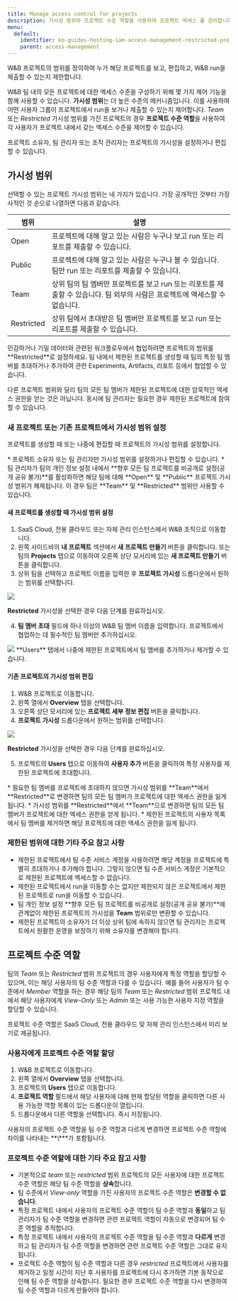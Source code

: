 ```yaml
---
title: Manage access control for projects
description: 가시성 범위와 프로젝트 수준 역할을 사용하여 프로젝트 엑세스 를 관리합니다.
menu:
  default:
    identifier: ko-guides-hosting-iam-access-management-restricted-projects
    parent: access-management
---
```


W&B 프로젝트의 범위를 정의하여 누가 해당 프로젝트를 보고, 편집하고, W&B run을 제출할 수 있는지 제한합니다.

W&B 팀 내의 모든 프로젝트에 대한 엑세스 수준을 구성하기 위해 몇 가지 제어 기능을 함께 사용할 수 있습니다. **가시성 범위**는 더 높은 수준의 메커니즘입니다. 이를 사용하여 어떤 사용자 그룹이 프로젝트에서 run을 보거나 제출할 수 있는지 제어합니다. _Team_ 또는 _Restricted_ 가시성 범위를 가진 프로젝트의 경우 **프로젝트 수준 역할**을 사용하여 각 사용자가 프로젝트 내에서 갖는 엑세스 수준을 제어할 수 있습니다.

<Note>
프로젝트 소유자, 팀 관리자 또는 조직 관리자는 프로젝트의 가시성을 설정하거나 편집할 수 있습니다.
</Note>

## 가시성 범위

선택할 수 있는 프로젝트 가시성 범위는 네 가지가 있습니다. 가장 공개적인 것부터 가장 사적인 것 순으로 나열하면 다음과 같습니다.

| 범위 | 설명 |
| ----- | ----- |
| Open | 프로젝트에 대해 알고 있는 사람은 누구나 보고 run 또는 리포트를 제출할 수 있습니다. |
| Public | 프로젝트에 대해 알고 있는 사람은 누구나 볼 수 있습니다. 팀만 run 또는 리포트를 제출할 수 있습니다. |
| Team | 상위 팀의 팀 멤버만 프로젝트를 보고 run 또는 리포트를 제출할 수 있습니다. 팀 외부의 사람은 프로젝트에 엑세스할 수 없습니다. |
| Restricted | 상위 팀에서 초대받은 팀 멤버만 프로젝트를 보고 run 또는 리포트를 제출할 수 있습니다. |

<Note>
민감하거나 기밀 데이터와 관련된 워크플로우에서 협업하려면 프로젝트의 범위를 **Restricted**로 설정하세요. 팀 내에서 제한된 프로젝트를 생성할 때 팀의 특정 팀 멤버를 초대하거나 추가하여 관련 Experiments, Artifacts, 리포트 등에서 협업할 수 있습니다.

다른 프로젝트 범위와 달리 팀의 모든 팀 멤버가 제한된 프로젝트에 대한 암묵적인 엑세스 권한을 얻는 것은 아닙니다. 동시에 팀 관리자는 필요한 경우 제한된 프로젝트에 참여할 수 있습니다.
</Note>

### 새 프로젝트 또는 기존 프로젝트에서 가시성 범위 설정

프로젝트를 생성할 때 또는 나중에 편집할 때 프로젝트의 가시성 범위를 설정합니다.

<Note>
* 프로젝트 소유자 또는 팀 관리자만 가시성 범위를 설정하거나 편집할 수 있습니다.
* 팀 관리자가 팀의 개인 정보 설정 내에서 **향후 모든 팀 프로젝트를 비공개로 설정(공개 공유 불가)**를 활성화하면 해당 팀에 대해 **Open** 및 **Public** 프로젝트 가시성 범위가 해제됩니다. 이 경우 팀은 **Team** 및 **Restricted** 범위만 사용할 수 있습니다.
</Note>

#### 새 프로젝트를 생성할 때 가시성 범위 설정

1. SaaS Cloud, 전용 클라우드 또는 자체 관리 인스턴스에서 W&B 조직으로 이동합니다.
2. 왼쪽 사이드바의 **내 프로젝트** 섹션에서 **새 프로젝트 만들기** 버튼을 클릭합니다. 또는 팀의 **Projects** 탭으로 이동하여 오른쪽 상단 모서리에 있는 **새 프로젝트 만들기** 버튼을 클릭합니다.
3. 상위 팀을 선택하고 프로젝트 이름을 입력한 후 **프로젝트 가시성** 드롭다운에서 원하는 범위를 선택합니다.
<Frame>
    <img src="/images/hosting/restricted_project_add_new.gif"  />
</Frame>

**Restricted** 가시성을 선택한 경우 다음 단계를 완료하십시오.

4. **팀 멤버 초대** 필드에 하나 이상의 W&B 팀 멤버 이름을 입력합니다. 프로젝트에서 협업하는 데 필수적인 팀 멤버만 추가하십시오.
<Frame>
    <img src="/images/hosting/restricted_project_2.png"  />
</Frame>

<Note>
**Users** 탭에서 나중에 제한된 프로젝트에서 팀 멤버를 추가하거나 제거할 수 있습니다.
</Note>

#### 기존 프로젝트의 가시성 범위 편집

1. W&B 프로젝트로 이동합니다.
2. 왼쪽 열에서 **Overview** 탭을 선택합니다.
3. 오른쪽 상단 모서리에 있는 **프로젝트 세부 정보 편집** 버튼을 클릭합니다.
4. **프로젝트 가시성** 드롭다운에서 원하는 범위를 선택합니다.
<Frame>
    <img src="/images/hosting/restricted_project_edit.gif"  />
</Frame>

**Restricted** 가시성을 선택한 경우 다음 단계를 완료하십시오.

5. 프로젝트의 **Users** 탭으로 이동하여 **사용자 추가** 버튼을 클릭하여 특정 사용자를 제한된 프로젝트에 초대합니다.

<Warning>
* 필요한 팀 멤버를 프로젝트에 초대하지 않으면 가시성 범위를 **Team**에서 **Restricted**로 변경하면 팀의 모든 팀 멤버가 프로젝트에 대한 엑세스 권한을 잃게 됩니다.
* 가시성 범위를 **Restricted**에서 **Team**으로 변경하면 팀의 모든 팀 멤버가 프로젝트에 대한 엑세스 권한을 얻게 됩니다.
* 제한된 프로젝트의 사용자 목록에서 팀 멤버를 제거하면 해당 프로젝트에 대한 엑세스 권한을 잃게 됩니다.
</Warning>

### 제한된 범위에 대한 기타 주요 참고 사항

* 제한된 프로젝트에서 팀 수준 서비스 계정을 사용하려면 해당 계정을 프로젝트에 특별히 초대하거나 추가해야 합니다. 그렇지 않으면 팀 수준 서비스 계정은 기본적으로 제한된 프로젝트에 엑세스할 수 없습니다.
* 제한된 프로젝트에서 run을 이동할 수는 없지만 제한되지 않은 프로젝트에서 제한된 프로젝트로 run을 이동할 수 있습니다.
* 팀 개인 정보 설정 **향후 모든 팀 프로젝트를 비공개로 설정(공개 공유 불가)**에 관계없이 제한된 프로젝트의 가시성을 **Team** 범위로만 변환할 수 있습니다.
* 제한된 프로젝트의 소유자가 더 이상 상위 팀에 속하지 않으면 팀 관리자는 프로젝트에서 원활한 운영을 보장하기 위해 소유자를 변경해야 합니다.

## 프로젝트 수준 역할

팀의 _Team_ 또는 _Restricted_ 범위 프로젝트의 경우 사용자에게 특정 역할을 할당할 수 있으며, 이는 해당 사용자의 팀 수준 역할과 다를 수 있습니다. 예를 들어 사용자가 팀 수준에서 _Member_ 역할을 하는 경우 해당 팀의 _Team_ 또는 _Restricted_ 범위 프로젝트 내에서 해당 사용자에게 _View-Only_ 또는 _Admin_ 또는 사용 가능한 사용자 지정 역할을 할당할 수 있습니다.

<Note>
프로젝트 수준 역할은 SaaS Cloud, 전용 클라우드 및 자체 관리 인스턴스에서 미리 보기로 제공됩니다.
</Note>

### 사용자에게 프로젝트 수준 역할 할당

1. W&B 프로젝트로 이동합니다.
2. 왼쪽 열에서 **Overview** 탭을 선택합니다.
3. 프로젝트의 **Users** 탭으로 이동합니다.
4. **프로젝트 역할** 필드에서 해당 사용자에 대해 현재 할당된 역할을 클릭하면 다른 사용 가능한 역할 목록이 있는 드롭다운이 열립니다.
5. 드롭다운에서 다른 역할을 선택합니다. 즉시 저장됩니다.

<Note>
사용자의 프로젝트 수준 역할을 팀 수준 역할과 다르게 변경하면 프로젝트 수준 역할에 차이를 나타내는 **\***가 포함됩니다.
</Note>

### 프로젝트 수준 역할에 대한 기타 주요 참고 사항

* 기본적으로 _team_ 또는 _restricted_ 범위 프로젝트의 모든 사용자에 대한 프로젝트 수준 역할은 해당 팀 수준 역할을 **상속**합니다.
* 팀 수준에서 _View-only_ 역할을 가진 사용자의 프로젝트 수준 역할은 **변경할 수 없습니다**.
* 특정 프로젝트 내에서 사용자의 프로젝트 수준 역할이 팀 수준 역할과 **동일**하고 팀 관리자가 팀 수준 역할을 변경하면 관련 프로젝트 역할이 자동으로 변경되어 팀 수준 역할을 추적합니다.
* 특정 프로젝트 내에서 사용자의 프로젝트 수준 역할을 팀 수준 역할과 **다르게** 변경하고 팀 관리자가 팀 수준 역할을 변경하면 관련 프로젝트 수준 역할은 그대로 유지됩니다.
* 프로젝트 수준 역할이 팀 수준 역할과 다른 경우 _restricted_ 프로젝트에서 사용자를 제거하고 일정 시간이 지난 후 사용자를 프로젝트에 다시 추가하면 기본 동작으로 인해 팀 수준 역할을 상속합니다. 필요한 경우 프로젝트 수준 역할을 다시 변경하여 팀 수준 역할과 다르게 만들어야 합니다.

